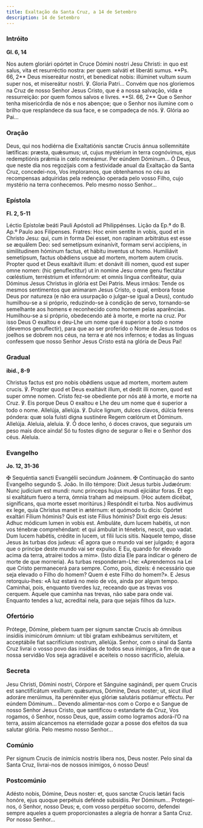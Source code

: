 ```yaml
---
title: Exaltação da Santa Cruz, a 14 de Setembro
description: 14 de Setembro
---
```


### Intróito

**Gl. 6, 14**

<div class="side-by-side not-content">
  <span>
    Nos autem gloriári opórtet in Cruce Dómini nostri Jesu Christi: in quo est
    salus, vita et resurréctio nostra: per quem salváti et liberáti sumus. **Ps.
    66, 2** Deus misereátur nostri, et benedícat nobis: illúminet vultum suum
    super nos, et misereátur nostri. ℣. Gloria Patri...
  </span>
  <span>
    Convém que nos gloriemos na Cruz de nosso Senhor Jesus Cristo, que é a nossa
    salvação, vida e ressurreição: por quem fomos salvos e livres. **Sl. 66, 2**
    Que o Senhor tenha misericórdia de nós e nos abençoe; que o Senhor nos
    ilumine com o brilho que resplandece da sua face, e se compadeça de nós. ℣.
    Glória ao Pai...
  </span>
</div>

### Oração

<div class="side-by-side not-content">
  <span>
    Deus, qui nos hodiérna die Exaltatiónis sanctæ Crucis ánnua sollemnitáte
    lætíficas: præsta, quǽsumus; ut, cujus mystérium in terra cognóvimus, ejus
    redemptiónis prǽmia in cœlo mereámur. Per eúndem Dóminum...
  </span>
  <span>
    Ó Deus, que neste dia nos regozijais com a festividade anual da Exaltação da
    Santa Cruz, concedei-nos, Vos imploramos, que obtenhamos no céu as
    recompensas adquiridas pela redenção operada pelo vosso Filho, cujo mystério
    na terra conhecemos. Pelo mesmo nosso Senhor...
  </span>
</div>

### Epístola

**Fl. 2, 5-11**

<div class="side-by-side not-content">
  <span>Léctio Epístolæ beáti Pauli Apóstoli ad Philippénses.</span>
  <span>Lição da Ep.ª do B. Ap.º Paulo aos Filipenses.</span>
  <span>
    Fratres: Hoc enim sentíte in vobis, quod et in Christo Jesu: qui, cum in
    forma Dei esset, non rapinam arbitrátus est esse se æquálem Deo: sed
    semetípsum exinanívit, formam servi accipiens, in similitudinem hóminum
    factus, et hábitu inventus ut homo. Humiliávit semetípsum, factus obǿdiens
    usque ad mortem, mortem autem crucis. Propter quod et Deus exaltávit illum:
    et donávit illi nomen, quod est super omne nomen: (hic genuflectitur) ut in
    nomine Jesu omne genu flectátur cœléstium, terréstrium et infernórum: et
    omnis lingua confiteátur, quia Dóminus Jesus Christus in glória est Dei
    Patris.
  </span>
  <span>
    Meus irmãos: Tende os mesmos sentimentos que animaram Jesus Cristo, o qual,
    embora fosse Deus por natureza (e não era usurpação o julgar-se igual a
    Deus), contudo humilhou-se a si próprio, reduzindo-se à condição de servo,
    tornando-se semelhante aos homens e reconhecido como homem pelas aparências.
    Humilhou-se a si próprio, obedecendo até à morte, e morte na cruz. Por isso
    Deus O exaltou e deu-Lhe um nome que é superior a todo o nome (devemos
    genuflectir), para que ao ser proferido o Nome de Jesus todos os joelhos se
    dobrem nos céus, na terra e até nos infernos; e todas as línguas confessem
    que nosso Senhor Jesus Cristo está na glória de Deus Pai!
  </span>
</div>

### Gradual

**ibid., 8-9**

<div class="side-by-side not-content">
  <span>
    Christus factus est pro nobis obǿdiens usque ad mortem, mortem autem crucis.
    ℣. Propter quod et Deus exaltávit illum, et dedit illi nomen, quod est super
    omne nomen.
  </span>
  <span>
    Cristo fez-se obediente por nós até à morte, e morte na Cruz. ℣. Eis porque
    Deus O exaltou e Lhe deu um nome que é superior a todo o nome.
  </span>
  <span>
    Allelúja, allelúja. ℣. Dulce lignum, dulces clavos, dúlcia ferens póndera:
    quæ sola fuísti digna sustinére Regem cœlórum et Dóminum. Allelúja.
  </span>
  <span>
    Aleluia, aleluia. ℣. Ó doce lenho, ó doces cravos, que segurais um peso mais
    doce ainda! Só tu fostes digno de segurar o Rei e o Senhor dos céus.
    Aleluia.
  </span>
</div>

### Evangelho

**Jo. 12, 31-36**

<div class="side-by-side not-content">
  <span>
    <span class="text-red-500">✠</span> Sequéntia sancti Evangélii secúndum
    Joánnem.
  </span>
  <span>
    <span class="text-red-500">✠</span> Continuação do santo Evangelho segundo
    S. João.
  </span>
  <span>
    In illo témpore: Dixit Jesus turbis Judæórum: Nunc judícium est mundi: nunc
    princeps hujus mundi ejiciátur foras. Et ego si exaltátum fuero a terra,
    ómnia traham ad meipsum. (Hoc autem dicébat, signíficans, qua morte esset
    moritúrus.) Respóndit ei turba. Nos audívimus ex lege, quia Christus manet
    in ætérnum: et quómodo tu dicis: Opórtet exaltári Fílium hóminis? Quis est
    iste Fílius hóminis? Dixit ergo eis Jesus: Adhuc módicum lumen in vobis est.
    Ambuláte, dum lucem habétis, ut non vos ténebræ comprehéndant: et qui
    ámbulat in ténebris, nescit, quo vadat. Dum lucem habétis, crédite in lucem,
    ut fílii lucis sitis.
  </span>
  <span>
    Naquele tempo, disse Jesus às turbas dos judeus: «É agora que o mundo vai
    ser julgado; é agora que o príncipe deste mundo vai ser expulso. E Eu,
    quando for elevado acima da terra, atrairei todos a mim». (Isto dizia Ele
    para indicar o género de morte de que morreria). As turbas responderam-Lhe:
    «Aprendemos na Lei que Cristo permanecerá para sempre. Como, pois, dizeis: é
    necessário que seja elevado o Filho do homem? Quem é este Filho do homem?».
    E Jesus retorquiu-lhes: «A luz estará no meio de vós, ainda por algum tempo.
    Caminhai, pois, enquanto tiverdes luz, receando que as trevas vos cerquem.
    Aquele que caminha nas trevas, não sabe para onde vai. Enquanto tendes a
    luz, acreditai nela, para que sejais filhos da luz».
  </span>
</div>

### Ofertório

<div class="side-by-side not-content">
  <span>
    Prótege, Dómine, plebem tuam per signum sanctæ Crucis ab ómnibus insídiis
    inimicórum ómnium: ut tibi gratam exhibeámus servitútem, et acceptábile fiat
    sacrifícium nostrum, allelúja.
  </span>
  <span>
    Senhor, com o sinal da Santa Cruz livrai o vosso povo das insídias de todos
    seus inimigos, a fim de que a nossa servidão Vos seja agradável e aceiteis o
    nosso sacrifício, aleluia.
  </span>
</div>

### Secreta

<div class="side-by-side not-content">
  <span>
    Jesu Christi, Dómini nostri, Córpore et Sánguine saginándi, per quem Crucis
    est sanctifícátum vexíllum: quǽsumus, Dómine, Deus noster; ut, sicut illud
    adoráre merúimus, ita perénniter ejus glóriæ salutáris potiámur efféctu. Per
    eúndem Dóminum...
  </span>
  <span>
    Devendo alimentar-nos com o Corpo e o Sangue de nosso Senhor Jesus Cristo,
    que santificou o estandarte da Cruz, Vos rogamos, ó Senhor, nosso Deus, que,
    assim como logramos adorá-l’O na terra, assim alcancemos na eternidade gozar
    a posse dos efeitos da sua salutar glória. Pelo mesmo nosso Senhor...
  </span>
</div>

### Comúnio

<div class="side-by-side not-content">
  <span>Per signum Crucis de inimícis nostris líbera nos, Deus noster.</span>
  <span>
    Pelo sinal da Santa Cruz, livrai-nos de nossos inimigos, ó nosso Deus!
  </span>
</div>

### Postcomúnio

<div class="side-by-side not-content">
  <span>
    Adésto nobis, Dómine, Deus noster: et, quos sanctæ Crucis lætári facis
    honóre, ejus quoque perpétuis defénde subsídiis. Per Dóminum...
  </span>
  <span>
    Protegei-nos, ó Senhor, nosso Deus; e, com vosso perpétuo socorro, defendei
    sempre aqueles a quem proporcionastes a alegria de honrar a Santa Cruz. Por
    nosso Senhor...
  </span>
</div>
